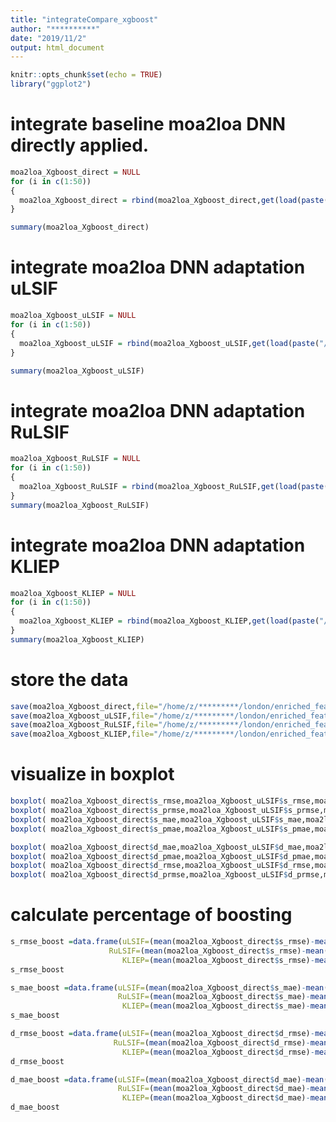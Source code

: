 ```yaml
---
title: "integrateCompare_xgboost"
author: "**********"
date: "2019/11/2"
output: html_document
---
```


```r
knitr::opts_chunk$set(echo = TRUE)
library("ggplot2")
```

# integrate baseline moa2loa DNN directly applied.
```r
moa2loa_Xgboost_direct = NULL
for (i in c(1:50))
{ 
  moa2loa_Xgboost_direct = rbind(moa2loa_Xgboost_direct,get(load(paste("/home/z/*********/london/enriched_feature/moa2loa_xgboost_CV/",i,"_moa2loa_Xgboost.Rdata",sep = ""))))
}

summary(moa2loa_Xgboost_direct)
```

# integrate moa2loa DNN adaptation uLSIF
```r
moa2loa_Xgboost_uLSIF = NULL
for (i in c(1:50))
{ 
  moa2loa_Xgboost_uLSIF = rbind(moa2loa_Xgboost_uLSIF,get(load(paste("/home/z/*********/london/enriched_feature/moa2loa_xgboost_CV/uLSIF/",i,"_moa2loa_Xgboost_uLSIF.Rdata",sep = ""))))
}

summary(moa2loa_Xgboost_uLSIF)
```


# integrate moa2loa DNN adaptation RuLSIF
```r
moa2loa_Xgboost_RuLSIF = NULL
for (i in c(1:50))
{ 
  moa2loa_Xgboost_RuLSIF = rbind(moa2loa_Xgboost_RuLSIF,get(load(paste("/home/z/*********/london/enriched_feature/moa2loa_xgboost_CV/RuLSIF/",i,"_moa2loa_Xgboost_RuLSIF.Rdata",sep = ""))))
}
summary(moa2loa_Xgboost_RuLSIF)
```


# integrate moa2loa DNN adaptation KLIEP
```r
moa2loa_Xgboost_KLIEP = NULL
for (i in c(1:50))
{ 
  moa2loa_Xgboost_KLIEP = rbind(moa2loa_Xgboost_KLIEP,get(load(paste("/home/z/*********/london/enriched_feature/moa2loa_xgboost_CV/KLIEP/",i,"_moa2loa_Xgboost_KLIEP.Rdata",sep = ""))))
}
summary(moa2loa_Xgboost_KLIEP)
```
# store the data
```r
save(moa2loa_Xgboost_direct,file="/home/z/*********/london/enriched_feature/moa2loa_xgboost_CV/moa2loa_Xgboost_direct.Rdata")
save(moa2loa_Xgboost_uLSIF,file="/home/z/*********/london/enriched_feature/moa2loa_xgboost_CV/moa2loa_Xgboost_uLSIF.Rdata")
save(moa2loa_Xgboost_RuLSIF,file="/home/z/*********/london/enriched_feature/moa2loa_xgboost_CV/moa2loa_Xgboost_RuLSIF.Rdata")
save(moa2loa_Xgboost_KLIEP,file="/home/z/*********/london/enriched_feature/moa2loa_xgboost_CV/moa2loa_Xgboost_KLIEP.Rdata")
```

# visualize in boxplot 
```r
boxplot( moa2loa_Xgboost_direct$s_rmse,moa2loa_Xgboost_uLSIF$s_rmse,moa2loa_Xgboost_RuLSIF$s_rmse,moa2loa_Xgboost_KLIEP$s_rmse)
boxplot( moa2loa_Xgboost_direct$s_prmse,moa2loa_Xgboost_uLSIF$s_prmse,moa2loa_Xgboost_RuLSIF$s_prmse,moa2loa_Xgboost_KLIEP$s_prmse)
boxplot( moa2loa_Xgboost_direct$s_mae,moa2loa_Xgboost_uLSIF$s_mae,moa2loa_Xgboost_RuLSIF$s_mae,moa2loa_Xgboost_KLIEP$s_mae)
boxplot( moa2loa_Xgboost_direct$s_pmae,moa2loa_Xgboost_uLSIF$s_pmae,moa2loa_Xgboost_RuLSIF$s_pmae,moa2loa_Xgboost_KLIEP$s_pmae)

boxplot( moa2loa_Xgboost_direct$d_mae,moa2loa_Xgboost_uLSIF$d_mae,moa2loa_Xgboost_RuLSIF$d_mae,moa2loa_Xgboost_KLIEP$d_mae)
boxplot( moa2loa_Xgboost_direct$d_pmae,moa2loa_Xgboost_uLSIF$d_pmae,moa2loa_Xgboost_RuLSIF$d_pmae,moa2loa_Xgboost_KLIEP$d_pmae)
boxplot( moa2loa_Xgboost_direct$d_rmse,moa2loa_Xgboost_uLSIF$d_rmse,moa2loa_Xgboost_RuLSIF$d_rmse,moa2loa_Xgboost_KLIEP$d_rmse)
boxplot( moa2loa_Xgboost_direct$d_prmse,moa2loa_Xgboost_uLSIF$d_prmse,moa2loa_Xgboost_RuLSIF$d_prmse,moa2loa_Xgboost_KLIEP$d_prmse)

```


# calculate percentage of boosting
```r
s_rmse_boost =data.frame(uLSIF=(mean(moa2loa_Xgboost_direct$s_rmse)-mean(moa2loa_Xgboost_uLSIF$s_rmse))/mean(moa2loa_Xgboost_direct$s_rmse),
                      RuLSIF=(mean(moa2loa_Xgboost_direct$s_rmse)-mean(moa2loa_Xgboost_RuLSIF$s_rmse))/mean(moa2loa_Xgboost_direct$s_rmse),
                         KLIEP=(mean(moa2loa_Xgboost_direct$s_rmse)-mean(moa2loa_Xgboost_KLIEP$s_rmse))/mean(moa2loa_Xgboost_direct$s_rmse))
s_rmse_boost

s_mae_boost =data.frame(uLSIF=(mean(moa2loa_Xgboost_direct$s_mae)-mean(moa2loa_Xgboost_uLSIF$s_mae))/mean(moa2loa_Xgboost_direct$s_mae),
                        RuLSIF=(mean(moa2loa_Xgboost_direct$s_mae)-mean(moa2loa_Xgboost_RuLSIF$s_mae))/mean(moa2loa_Xgboost_direct$s_mae),
                         KLIEP=(mean(moa2loa_Xgboost_direct$s_mae)-mean(moa2loa_Xgboost_KLIEP$s_mae))/mean(moa2loa_Xgboost_direct$s_mae))
s_mae_boost

d_rmse_boost =data.frame(uLSIF=(mean(moa2loa_Xgboost_direct$d_rmse)-mean(moa2loa_Xgboost_uLSIF$d_rmse))/mean(moa2loa_Xgboost_direct$d_rmse),
                       RuLSIF=(mean(moa2loa_Xgboost_direct$d_rmse)-mean(moa2loa_Xgboost_RuLSIF$d_rmse))/mean(moa2loa_Xgboost_direct$d_rmse),
                         KLIEP=(mean(moa2loa_Xgboost_direct$d_rmse)-mean(moa2loa_Xgboost_KLIEP$d_rmse))/mean(moa2loa_Xgboost_direct$d_rmse))
d_rmse_boost

d_mae_boost =data.frame(uLSIF=(mean(moa2loa_Xgboost_direct$d_mae)-mean(moa2loa_Xgboost_uLSIF$d_mae))/mean(moa2loa_Xgboost_direct$d_mae),
                        RuLSIF=(mean(moa2loa_Xgboost_direct$d_mae)-mean(moa2loa_Xgboost_RuLSIF$d_mae))/mean(moa2loa_Xgboost_direct$d_mae),
                         KLIEP=(mean(moa2loa_Xgboost_direct$d_mae)-mean(moa2loa_Xgboost_KLIEP$d_mae))/mean(moa2loa_Xgboost_direct$d_mae))
d_mae_boost

```

